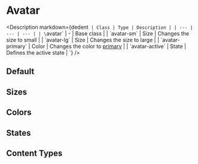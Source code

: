 
# Avatar

<Description
  markdown={dedent`
  | Class | Type | Description |
  | --- | --- | --- |
  | \`avatar\` | - | Base class |
  | \`avatar-sm\` | Size | Changes the size to small |
  | \`avatar-lg\` | Size | Changes the size to large |
  | \`avatar-primary\` | Color | Changes the color to [primary](?path=/docs/tokens-colors--page) |
  | \`avatar-active\` | State | Defines the active state |
`}
/>

## Default

<Canvas>
  <Story id="components-avatar--default" />
</Canvas>

## Sizes

<Canvas>
  <Story id="components-avatar--sizes" />
</Canvas>

## Colors

<Canvas>
  <Story id="components-avatar--colors" />
</Canvas>

## States

<Canvas>
  <Story id="components-avatar--states" />
</Canvas>

## Content Types

<Canvas>
  <Story id="components-avatar--content-types" />
</Canvas>

